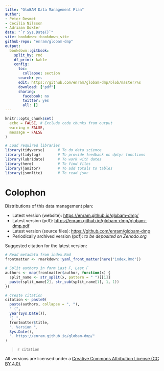 ```yaml
---
title: "GloBAM Data Management Plan"
author:
- Peter Desmet
- Cecilia Nilsson
- Adriaan Dokter
date: "`r Sys.Date()`"
site: bookdown::bookdown_site
github-repo: "enram/globam-dmp"
output:
  bookdown::gitbook:
    split_by: rmd
    df_print: kable
    config:
      toc:
        collapse: section
      search: yes
      edit: https://github.com/enram/globam-dmp/blob/master/%s
      download: ["pdf"]
      sharing:
        facebook: no
        twitter: yes
        all: []
---
```


```r
knitr::opts_chunk$set(
  echo = FALSE, # Exclude code chunks from output
  warning = FALSE,
  message = FALSE
)

# Load required libraries
library(tidyverse)      # To do data science
library(tidylog)        # To provide feedback on dplyr functions
library(lubridate)      # To work with dates
library(here)           # To find files
library(janitor)        # To add totals to tables
library(jsonlite)       # To read json
```

<!-- References used in this document -->

[enram-repo]: http://enram.github.io/data-repository/
[oscibio]: https://twitter.com/oscibio
[nilsson_2018_zenodo]: https://doi.org/10.5281/zenodo.1172801
[cc0]: https://creativecommons.org/publicdomain/zero/1.0/

# Colophon {-}

Distributions of this data management plan:

- Latest version (website): <https://enram.github.io/globam-dmp/>
- Latest version (pdf): <https://enram.github.io/globam-dmp/globam-dmp.pdf>
- Latest version (source files): <https://github.com/enram/globam-dmp>
- Periodically archived version (pdf): _to be deposited on Zenodo.org_

Suggested citation for the latest version:

```r
# Read metadata from index.Rmd
frontmatter <- rmarkdown::yaml_front_matter(here("index.Rmd"))

# Split authors in form Last F, Last F
authors <- map(frontmatter$author, function(x) {
  split_name <- str_split(x, pattern = " ")[[1]]
  paste(split_name[2], str_sub(split_name[1], 1, 1))
})

# Create citation
citation <- paste0(
  paste(authors, collapse = ", "),
  " (",
  year(Sys.Date()),
  ") ",
  frontmatter$title,
  ". Version ",
  Sys.Date(),
  ". https://enram.github.io/globam-dmp/"
)
```

> `r citation`

All versions are licensed under a [Creative Commons Attribution License (CC BY 4.0)](http://creativecommons.org/licenses/by/4.0/).
